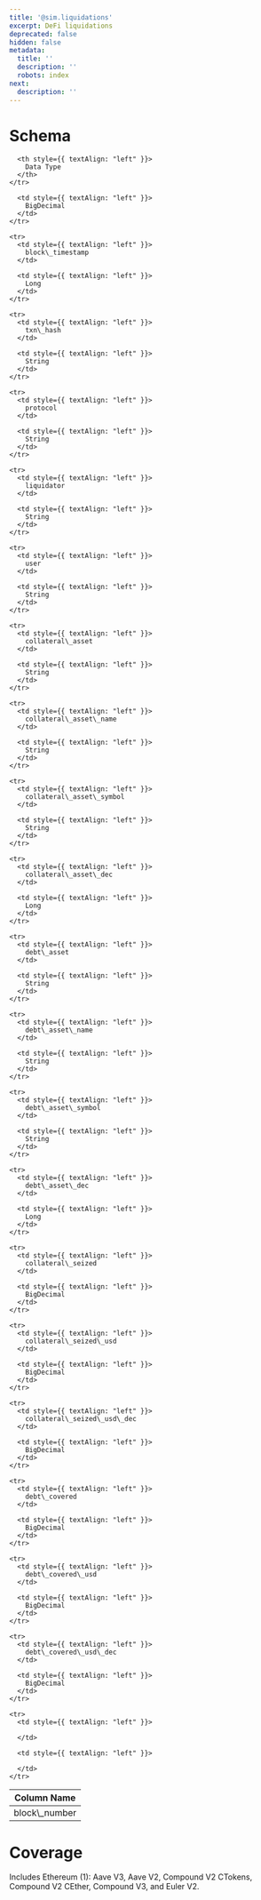 ```yaml
---
title: '@sim.liquidations'
excerpt: DeFi liquidations
deprecated: false
hidden: false
metadata:
  title: ''
  description: ''
  robots: index
next:
  description: ''
---
```

# Schema

<Table align={["left","left"]}>
  <thead>
    <tr>
      <th style={{ textAlign: "left" }}>
        Column Name
      </th>

      <th style={{ textAlign: "left" }}>
        Data Type
      </th>
    </tr>
  </thead>

  <tbody>
    <tr>
      <td style={{ textAlign: "left" }}>
        block\_number
      </td>

      <td style={{ textAlign: "left" }}>
        BigDecimal
      </td>
    </tr>

    <tr>
      <td style={{ textAlign: "left" }}>
        block\_timestamp
      </td>

      <td style={{ textAlign: "left" }}>
        Long
      </td>
    </tr>

    <tr>
      <td style={{ textAlign: "left" }}>
        txn\_hash
      </td>

      <td style={{ textAlign: "left" }}>
        String
      </td>
    </tr>

    <tr>
      <td style={{ textAlign: "left" }}>
        protocol
      </td>

      <td style={{ textAlign: "left" }}>
        String
      </td>
    </tr>

    <tr>
      <td style={{ textAlign: "left" }}>
        liquidator
      </td>

      <td style={{ textAlign: "left" }}>
        String
      </td>
    </tr>

    <tr>
      <td style={{ textAlign: "left" }}>
        user
      </td>

      <td style={{ textAlign: "left" }}>
        String
      </td>
    </tr>

    <tr>
      <td style={{ textAlign: "left" }}>
        collateral\_asset
      </td>

      <td style={{ textAlign: "left" }}>
        String
      </td>
    </tr>

    <tr>
      <td style={{ textAlign: "left" }}>
        collateral\_asset\_name
      </td>

      <td style={{ textAlign: "left" }}>
        String
      </td>
    </tr>

    <tr>
      <td style={{ textAlign: "left" }}>
        collateral\_asset\_symbol
      </td>

      <td style={{ textAlign: "left" }}>
        String
      </td>
    </tr>

    <tr>
      <td style={{ textAlign: "left" }}>
        collateral\_asset\_dec
      </td>

      <td style={{ textAlign: "left" }}>
        Long
      </td>
    </tr>

    <tr>
      <td style={{ textAlign: "left" }}>
        debt\_asset
      </td>

      <td style={{ textAlign: "left" }}>
        String
      </td>
    </tr>

    <tr>
      <td style={{ textAlign: "left" }}>
        debt\_asset\_name
      </td>

      <td style={{ textAlign: "left" }}>
        String
      </td>
    </tr>

    <tr>
      <td style={{ textAlign: "left" }}>
        debt\_asset\_symbol
      </td>

      <td style={{ textAlign: "left" }}>
        String
      </td>
    </tr>

    <tr>
      <td style={{ textAlign: "left" }}>
        debt\_asset\_dec
      </td>

      <td style={{ textAlign: "left" }}>
        Long
      </td>
    </tr>

    <tr>
      <td style={{ textAlign: "left" }}>
        collateral\_seized
      </td>

      <td style={{ textAlign: "left" }}>
        BigDecimal
      </td>
    </tr>

    <tr>
      <td style={{ textAlign: "left" }}>
        collateral\_seized\_usd
      </td>

      <td style={{ textAlign: "left" }}>
        BigDecimal
      </td>
    </tr>

    <tr>
      <td style={{ textAlign: "left" }}>
        collateral\_seized\_usd\_dec
      </td>

      <td style={{ textAlign: "left" }}>
        BigDecimal
      </td>
    </tr>

    <tr>
      <td style={{ textAlign: "left" }}>
        debt\_covered
      </td>

      <td style={{ textAlign: "left" }}>
        BigDecimal
      </td>
    </tr>

    <tr>
      <td style={{ textAlign: "left" }}>
        debt\_covered\_usd
      </td>

      <td style={{ textAlign: "left" }}>
        BigDecimal
      </td>
    </tr>

    <tr>
      <td style={{ textAlign: "left" }}>
        debt\_covered\_usd\_dec
      </td>

      <td style={{ textAlign: "left" }}>
        BigDecimal
      </td>
    </tr>

    <tr>
      <td style={{ textAlign: "left" }}>

      </td>

      <td style={{ textAlign: "left" }}>

      </td>
    </tr>
  </tbody>
</Table>

# Coverage

Includes Ethereum (1): Aave V3, Aave V2, Compound V2 CTokens, Compound V2 CEther, Compound V3, and Euler V2.
